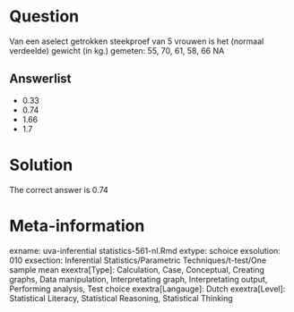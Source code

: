 Question
========

Van een aselect getrokken steekproef van 5 vrouwen is het (normaal verdeelde) gewicht (in kg.) gemeten:
55, 70, 61, 58, 66
NA

Answerlist
----------
* 0.33
* 0.74
* 1.66
* 1.7

Solution
========

The correct answer is  0.74 

Meta-information
================
exname: uva-inferential statistics-561-nl.Rmd 
extype: schoice 
exsolution: 010 
exsection: Inferential Statistics/Parametric Techniques/t-test/One sample mean
exextra[Type]: Calculation, Case, Conceptual, Creating graphs, Data manipulation, Interpretating graph, Interpretating output, Performing analysis, Test choice 
exextra[Langauge]: Dutch 
exextra[Level]: Statistical Literacy, Statistical Reasoning, Statistical Thinking 
